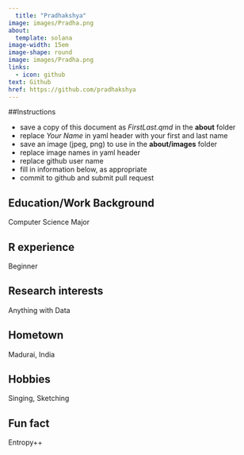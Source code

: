 ```yaml
---
  title: "Pradhakshya"
image: images/Pradha.png
about:
  template: solana
image-width: 15em
image-shape: round
image: images/Pradha.png
links:
  - icon: github
text: Github
href: https://github.com/pradhakshya
---
```

  
  ##Instructions
  
  - save a copy of this document as *FirstLast.qmd* in the **about** folder
- replace *Your Name* in yaml header with your first and last name
- save an image (jpeg, png) to use in the **about/images** folder
- replace image names in yaml header
- replace github user name
- fill in information below, as appropriate
- commit to github and submit pull request

## Education/Work Background
Computer Science Major


## R experience
Beginner


## Research interests
Anything with Data


## Hometown
Madurai, India

## Hobbies
Singing, Sketching

## Fun fact
Entropy++